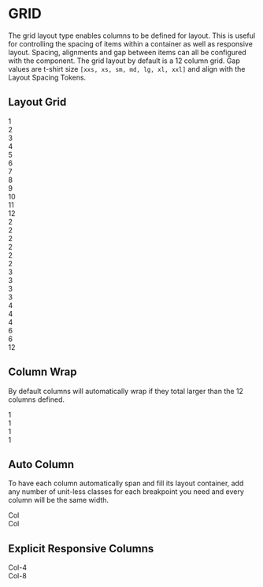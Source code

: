 
<Meta title="Layout/Grid" />

# GRID

The grid layout type enables columns to be defined for layout.
This is useful for controlling the spacing of items within a container as well as responsive layout.
Spacing, alignments and gap between items can all be configured with the component.
The grid layout by default is a 12 column grid. Gap values are t-shirt size `[xxs, xs, sm, md, lg, xl, xxl]` and align with the Layout Spacing Tokens.

## Layout Grid

<Canvas>
  <div class="container">
    <div class="row">
      <div class="col-1">
        <div class="bg-info p-2 d-flex justify-content-center text-white">
          1
        </div>
      </div>
      <div class="col-1">
        <div class="bg-info p-2 d-flex justify-content-center text-white">
          2
        </div>
      </div>
      <div class="col-1">
        <div class="bg-info p-2 d-flex justify-content-center text-white">
          3
        </div>
      </div>
      <div class="col-1">
        <div class="bg-info p-2 d-flex justify-content-center text-white">
          4
        </div>
      </div>
      <div class="col-1">
        <div class="bg-info p-2 d-flex justify-content-center text-white">
          5
        </div>
      </div>
      <div class="col-1">
        <div class="bg-info p-2 d-flex justify-content-center text-white">
          6
        </div>
      </div>
      <div class="col-1">
        <div class="bg-info p-2 d-flex justify-content-center text-white">
          7
        </div>
      </div>
      <div class="col-1">
        <div class="bg-info p-2 d-flex justify-content-center text-white">
          8
        </div>
      </div>
      <div class="col-1">
        <div class="bg-info p-2 d-flex justify-content-center text-white">
          9
        </div>
      </div>
      <div class="col-1">
        <div class="bg-info p-2 d-flex justify-content-center text-white">
          10
        </div>
      </div>
      <div class="col-1">
        <div class="bg-info p-2 d-flex justify-content-center text-white">
          11
        </div>
      </div>
      <div class="col-1">
        <div class="bg-info p-2 d-flex justify-content-center text-white">
          12
        </div>
      </div>
    </div>
    <div class="row mt-3">
      <div class="col-2">
        <div class="bg-info p-2 d-flex justify-content-center text-white">
          2
        </div>
      </div>
      <div class="col-2">
        <div class="bg-info p-2 d-flex justify-content-center text-white">
          2
        </div>
      </div>
      <div class="col-2">
        <div class="bg-info p-2 d-flex justify-content-center text-white">
          2
        </div>
      </div>
      <div class="col-2">
        <div class="bg-info p-2 d-flex justify-content-center text-white">
          2
        </div>
      </div>
      <div class="col-2">
        <div class="bg-info p-2 d-flex justify-content-center text-white">
          2
        </div>
      </div>
      <div class="col-2">
        <div class="bg-info p-2 d-flex justify-content-center text-white">
          2
        </div>
      </div>
    </div>
    <div class="row mt-3">
      <div class="col-3">
        <div class="bg-info p-2 d-flex justify-content-center text-white">
          3
        </div>
      </div>
      <div class="col-3">
        <div class="bg-info p-2 d-flex justify-content-center text-white">
          3
        </div>
      </div>
      <div class="col-3">
        <div class="bg-info p-2 d-flex justify-content-center text-white">
          3
        </div>
      </div>
      <div class="col-3">
        <div class="bg-info p-2 d-flex justify-content-center text-white">
          3
        </div>
      </div>
    </div>
    <div class="row mt-3">
      <div class="col-4">
        <div class="bg-info p-2 d-flex justify-content-center text-white">
          4
        </div>
      </div>
      <div class="col-4">
        <div class="bg-info p-2 d-flex justify-content-center text-white">
          4
        </div>
      </div>
      <div class="col-4">
        <div class="bg-info p-2 d-flex justify-content-center text-white">
          4
        </div>
      </div>
    </div>
    <div class="row mt-3">
      <div class="col-6">
        <div class="bg-info p-2 d-flex justify-content-center text-white">
          6
        </div>
      </div>
      <div class="col-6">
        <div class="bg-info p-2 d-flex justify-content-center text-white">
          6
        </div>
      </div>
    </div>
    <div class="row mt-3">
      <div class="col-12">
        <div class="bg-info p-2 d-flex justify-content-center text-white">
          12
        </div>
      </div>
    </div>
  </div>
</Canvas>

## Column Wrap

By default columns will automatically wrap if they total larger than the 12 columns
defined.

<Canvas>
  <div class="container">
    <div class="row">
      <div class="col-6">
        <div class="bg-info p-2 d-flex justify-content-center text-white">
          1
        </div>
      </div>
      <div class="col-6">
        <div class="bg-info p-2 d-flex justify-content-center text-white">
          1
        </div>
      </div>
      <div class="col-6 mt-2">
        <div class="bg-info p-2 d-flex justify-content-center text-white">
          1
        </div>
      </div>
      <div class="col-6 mt-2">
        <div class="bg-info p-2 d-flex justify-content-center text-white">
          1
        </div>
      </div>
    </div>
  </div>
</Canvas>

## Auto Column

To have each column automatically span and fill its layout container, add any number
of unit-less classes for each breakpoint you need and every column will be the same
width.

<Canvas>
  <div class="container">
    <div class="row">
      <div class="col">
        <div class="bg-info p-2 d-flex justify-content-center text-white">
          Col
        </div>
      </div>
      <div class="col">
        <div class="bg-info p-2 d-flex justify-content-center text-white">
          Col
        </div>
      </div>
    </div>
  </div>
</Canvas>

## Explicit Responsive Columns

<Canvas>
  <div class="container">
    <div class="row">
      <div class="col-4">
        <div class="bg-info p-2 d-flex justify-content-center text-white">
          Col-4
        </div>
      </div>
      <div class="col">
        <div class="bg-info p-2 d-flex justify-content-center text-white">
          Col-8
        </div>
      </div>
    </div>
  </div>
</Canvas>
